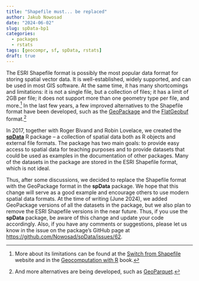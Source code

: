 ```yaml
---
title: "Shapefile must... be replaced"
author: Jakub Nowosad
date: "2024-06-02"
slug: spData-bp1
categories:
  - packages
  - rstats
tags: [geocompr, sf, spData, rstats]
draft: true
---
```


The ESRI Shapefile format is possibly the most popular data format for storing spatial vector data.
It is well-established, widely supported, and can be used in most GIS software.
At the same time, it has many shortcomings and limitations: it is not a single file, but a collection of files; it has a limit of 2GB per file; it does not support more than one geometry type per file, and more.^[More about its limitations can be found at the [Switch from Shapefile](http://switchfromshapefile.org/) website and in the [Geocomputation with R](https://r.geocompx.org/read-write#file-formats) book.]
In the last few years, a few improved alternatives to the Shapefile format have been developed, such as the [GeoPackage](https://www.geopackage.org/) and the [FlatGeobuf](https://github.com/flatgeobuf/flatgeobuf) format.^[And more alternatives are being developed, such as [GeoParquet](https://github.com/opengeospatial/geoparquet/).]

In 2017, together with Roger Bivand and Robin Lovelace, we created the [**spData**](https://github.com/Nowosad/spData) R package -- a collection of spatial data both as R objects and external file formats.
The package has two main goals: to provide easy access to spatial data for teaching purposes and to provide datasets that could be used as examples in the documentation of other packages.
Many of the datasets in the package are stored in the ESRI Shapefile format, which is not ideal.

Thus, after some discussions, we decided to replace the Shapefile format with the GeoPackage format in the **spData** package.
We hope that this change will serve as a good example and encourage others to use modern spatial data formats.
At the time of writing (June 2024), we added GeoPackage versions of all the datasets in the package, but we also plan to remove the ESRI Shapefile versions in the near future.
Thus, if you use the **spData** package, be aware of this change and update your code accordingly.
Also, if you have any comments or suggestions, please let us know in the issue on the package's GitHub page at <https://github.com/Nowosad/spData/issues/62>.